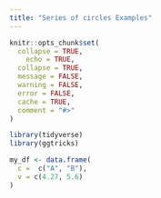 ```yaml
---
title: "Series of circles Examples"
---
```


```r
knitr::opts_chunk$set(
  collapse = TRUE,
    echo = TRUE,
  collapse = TRUE,
  message = FALSE, 
  warning = FALSE,
  error = FALSE,
  cache = TRUE,
  comment = "#>"
)
```

```r
library(tidyverse)
library(ggtricks)
```

```r
my_df <- data.frame(
  c =  c("A", "B"),
  v = c(4.27, 5.6)
)
```

